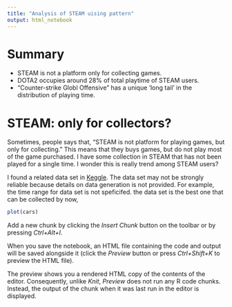 ```yaml
---
title: "Analysis of STEAM uising pattern"
output: html_notebook
---
```


# Summary 

- STEAM is not a platform only for collecting games. 
- DOTA2 occupies around 28% of total playtime of STEAM users. 
- "Counter-strike Globl Offensive" has a unique 'long tail' in the distribution of playing time. 


# STEAM: only for collectors? 

Sometimes, people says that, "STEAM is not platform for playing games, but only for collecting." This means that they buys games, but do not play most of the game purchased. I have some collection in STEAM that has not been played for a single time. I wonder this is really trend among STEAM users? 

I found a related data set in [Keggle](https://www.kaggle.com/tamber/steam-video-games). The data set may not be strongly reliable because details on data generation is not provided. For example, the time range for data set is not speficifed. 
the data set is the best one that can be collected by now, 



```r
plot(cars)
```

Add a new chunk by clicking the *Insert Chunk* button on the toolbar or by pressing *Ctrl+Alt+I*.

When you save the notebook, an HTML file containing the code and output will be saved alongside it (click the *Preview* button or press *Ctrl+Shift+K* to preview the HTML file).

The preview shows you a rendered HTML copy of the contents of the editor. Consequently, unlike *Knit*, *Preview* does not run any R code chunks. Instead, the output of the chunk when it was last run in the editor is displayed.
